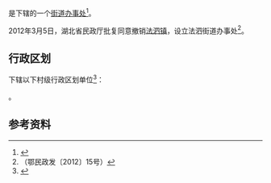 {{中国乡级行政区|42/01/15/100/000}}

'''{{PAGENAMEBASE}}'''是{{PRC admin/fullname|42/01/15/100/000|3}}下辖的一个[[街道办事处|街道办事处]]<ref>{{PRC admin/ref sgc|{{PRC admin/parent|42/01/15/100/000}}}}</ref>。

2012年3月5日，湖北省民政厅批复同意撤销[[法泗镇|法泗镇]]，设立法泗街道办事处<ref>（鄂民政发〔2012〕15号）</ref>。

== 行政区划 ==
{{PAGENAMEBASE}}下辖以下村级行政区划单位<ref>{{PRC admin/ref sgc|42/01/15/100/000}}</ref>：

{{PRC admin/children|42/01/15/100/000}}。

== 参考资料 ==
{{reflist}}

{{湖北行政区划小作品}}
{{PRC admin/navcat|42/01/15/100/000}}